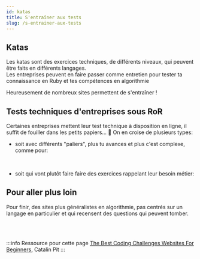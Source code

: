 ```yaml
---
id: katas
title: S'entraîner aux tests
slug: /s-entrainer-aux-tests
---
```



## Katas

Les katas sont des exercices techniques, de différents niveaux, qui peuvent être faits en différents langages.<br/>
Les entreprises peuvent en faire passer comme entretien pour tester ta connaissance en Ruby et tes compétences en algorithmie

Heureusement de nombreux sites permettent de s'entraîner !<br/>

<div class="container">
  <HorizontalCard
    src='/img/find_a_job/katas/codewars.jpeg'
    alt='Logo Codewars'
    href='https://www.codewars.com/'
    title='Codewars'
    description="Sûrement le plus connu, tu peux aussi retrouver d'autres développeurs et développeuses que tu connais pour faire monter un peu la compétition. Chaque kata a un espace de discussion où tu peux commenter, aider ou être aidé·e."
  />

  <HorizontalCard
    src='/img/find_a_job/katas/exercism.jpg'
    alt='Logo Exercism'
    href='https://exercism.io/'
    title='Exercism'
    description="Très bien pour les débutantes et débutants car les exercices sont relus par des mentors. Il y a près de 100 exercices en Ruby, par niveaux et avec des thématiques (hash, math, boucle...)"
  />

  <HorizontalCard
    src='/img/find_a_job/katas/coderbyte.png'
    alt='Logo Coderbyte'
    href='https://coderbyte.com/'
    title='Coderbyte'
    description="Pour les débutantes et débutants, des exercices d'algorithmie vraiment faciles (contrairement à codewars) donc tu peux prendre confiance progressivement."
  />

  <HorizontalCard
    src='/img/find_a_job/katas/prw.png'
    alt='Logo Paris Ruby Workshop'
    href='http://www.parisrubyworkshop.org/'
    title='Paris Ruby Workshop'
    description="Recensement d'exercices en ruby par niveau (débutant, intermédiaire, expert)."
  />
</div>

## Tests techniques d'entreprises sous RoR
Certaines entreprises mettent leur test technique à disposition en ligne, il suffit de fouiller dans les petits papiers... 👀
On en croise de plusieurs types:
-  soit avec différents "paliers", plus tu avances et plus c'est complexe, comme pour:

<div class="container">
  <div class="row">
    <div class="col col--4">
      <Avatar 
        src='/img/find_a_job/katas/deliver_ee.png'
        alt='Logo Deliver.ee'
        href='https://github.com/deliver-ee/challenges'
        title='Deliver.ee'
      />
    </div>
    <div class="col col--4">
      <Avatar
        src='/img/find_a_job/katas/get_around.jpg'
        alt='Logo Get Around'
        href='https://github.com/drivy/jobs/tree/master/backend'
        title='Get Around (ex Drivy)'
      />
    </div>
    <div class="col col--4">
      <Avatar 
        src='/img/find_a_job/katas/lifen.png'
        alt='Logo Lifen'
        href='https://github.com/honestica/backend-jobs'
        title='Lifen'
      />
    </div>
  </div>
</div><br/>

- soit qui vont plutôt faire faire des exercices rappelant leur besoin métier:

<div class="container">
  <div class="row">
    <div class="col col--4">
      <Avatar 
        src='/img/find_a_job/katas/aircall.jpeg'
        alt='Logo Aircall'
        href='https://github.com/aircall/backend-test-5'
        title='Aircall'
      />
    </div>
    <div class="col col--4">
      <Avatar
        src='/img/find_a_job/katas/hostn_fly.jpg'
        alt='Logo HostnFly'
        href='https://github.com/hostnfly/jobs'
        title='HostnFly'
      />
    </div>
    <div class="col col--4">
      <Avatar
        src='/img/find_a_job/katas/mymentor.png'
        alt='Logo My Mentor'
        href='https://github.com/my-mentor/jobs'
        title='My Mentor'
      />
    </div>
  </div>
  <div class="row mt-2">
    <div class="col col--4">
      <Avatar
        src='/img/find_a_job/katas/trustpair.jpg'
        alt='Trustpair'
        href='https://github.com/trustpair/jobs/tree/master/ruby/'
        title='Trustpair'
      />
    </div>
  </div>
</div>

## Pour aller plus loin
Pour finir, des sites plus généralistes en algorithmie, pas centrés sur un langage en particulier et qui recensent des questions qui peuvent tomber.<br/>

<div class="container">
  <HorizontalCard
    src='/img/find_a_job/katas/algodeck.jpg'
    alt='Logo Algo Deck'
    href='https://github.com/teivah/algodeck'
    title='Algo Deck'
    description="Ce dossier en ligne a pour but d'aider à préparer un entretien en algorithmie."
  />
  <HorizontalCard
    src='/img/find_a_job/katas/coding_interviews.png'
    href='https://github.com/jayshah19949596/CodingInterviews'
    title='CodingInterviews'
    description="Des questions techniques posées dans des entreprises telles que VISA, Coursera, Apple..."
  />
  <HorizontalCard
    src='/img/find_a_job/katas/interviews_school.png'
    alt='Logo Interviews.school'
    href='https://interviews.school/'
    title='Interviews.school'
    description="Un bootcamp pour voir les différents types d'exercices d'algo avec à chaque fois un exercice à résoudre. Tu peux enregistrer ta progression."
  />
  <HorizontalCard
    src='/img/find_a_job/katas/tech_interview_handbook.svg'
    alt='Logo Tech Interview Handbook'
    href='https://yangshun.github.io/tech-interview-handbook/algorithms/algorithms-introduction'
    title='Tech Interview Handbook'
    description="Référence de nombreux sujets d'algorithmie et liste des questions qui peuvent tomber sur chaque sujet."
  />
</div><br/><br/>

:::info Ressource pour cette page
[The Best Coding Challenges Websites For Beginners](https://daily.dev/posts/the-best-coding-challenges-websites-for-beginners), Catalin Pit
:::
